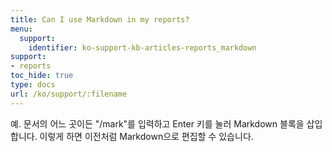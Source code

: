 ---
title: Can I use Markdown in my reports?
menu:
  support:
    identifier: ko-support-kb-articles-reports_markdown
support:
- reports
toc_hide: true
type: docs
url: /ko/support/:filename
---

예. 문서의 어느 곳이든 "/mark"를 입력하고 Enter 키를 눌러 Markdown 블록을 삽입합니다. 이렇게 하면 이전처럼 Markdown으로 편집할 수 있습니다.
